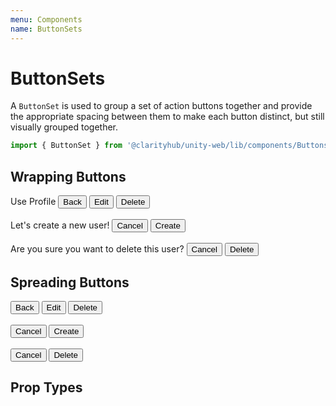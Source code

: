 ```yaml
---
menu: Components
name: ButtonSets
---
```



# ButtonSets

A `ButtonSet` is used to group a set of action buttons together
and provide the appropriate spacing between them to make each button distinct, but
still visually grouped together.

```js
import { ButtonSet } from '@clarityhub/unity-web/lib/components/Buttons';
```

## Wrapping Buttons

<Playground>
    <Typography>Use Profile</Typography>
    <ButtonSet>
        <Button text>Back</Button>
        <Button type="primary">Edit</Button>
        <Button outline type="danger">Delete</Button>
    </ButtonSet>
    <br />
    <br />
    <Typography>Let's create a new user!</Typography>
    <ButtonSet>
        <Button>Cancel</Button>
        <Button type="primary">Create</Button>
    </ButtonSet>
    <br />
    <br />
    <Typography>Are you sure you want to delete this user?</Typography>
    <ButtonSet>
        <Button>Cancel</Button>
        <Button type="danger">Delete</Button>
    </ButtonSet>
</Playground>

## Spreading Buttons

<Playground>
    <ButtonSet spread>
        <Button text>Back</Button>
        <Button type="primary">Edit</Button>
        <Button outline type="danger">Delete</Button>
    </ButtonSet>
    <br />
    <br />
    <ButtonSet spread>
        <Button>Cancel</Button>
        <Button type="primary">Create</Button>
    </ButtonSet>
    <br />
    <br />
    <ButtonSet spread>
        <Button>Cancel</Button>
        <Button type="danger">Delete</Button>
    </ButtonSet>
</Playground>

## Prop Types

<PropsTable of={ButtonSetPropTypes} />

